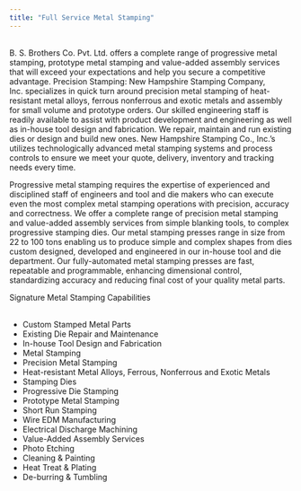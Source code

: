 ```yaml
---
title: "Full Service Metal Stamping"
---
```


<br> B. S. Brothers Co. Pvt. Ltd. offers a complete range of progressive metal stamping, prototype metal stamping and value-added assembly services that will exceed your expectations and help you secure a competitive advantage. Precision Stamping: New Hampshire Stamping Company, Inc. specializes in quick turn around precision metal stamping of heat-resistant metal alloys, ferrous nonferrous and exotic metals and assembly for small volume and prototype orders. Our skilled engineering staff is readily available to assist with product development and engineering as well as in-house tool design and fabrication. We repair, maintain and run existing dies or design and build new ones. New Hampshire Stamping Co., Inc.’s utilizes technologically advanced metal stamping systems and process controls to ensure we meet your quote, delivery, inventory and tracking needs every time. 

Progressive metal stamping requires the expertise of experienced and disciplined staff of engineers and tool and die makers who can execute even the most complex metal stamping operations with precision, accuracy and correctness. We offer a complete range of precision metal stamping and value-added assembly services from simple blanking tools, to complex progressive stamping dies. Our metal stamping presses range in size from 22 to 100 tons enabling us to produce simple and complex shapes from dies custom designed, developed and engineered in our in-house tool and die department. Our fully-automated metal stamping presses are fast, repeatable and programmable, enhancing dimensional control, standardizing accuracy and reducing final cost of your quality metal parts. 

Signature Metal Stamping Capabilities
<br>
<ul>
<br><li>Custom Stamped Metal Parts</li>
<li>Existing Die Repair and Maintenance</li>
<li>In-house Tool Design and Fabrication</li>
<li>Metal Stamping</li>
<li>Precision Metal Stamping</li>
<li>Heat-resistant Metal Alloys, Ferrous, Nonferrous and Exotic Metals</li>
<li>Stamping Dies</li>
<li>Progressive Die Stamping</li>
<li>Prototype Metal Stamping</li>
<li>Short Run Stamping</li>
<li>Wire EDM Manufacturing</li>
<li>Electrical Discharge Machining</li>
<li>Value-Added Assembly Services</li>
<li>Photo Etching</li>
<li>Cleaning & Painting</li>
<li>Heat Treat & Plating</li>
<li>De-burring & Tumbling</li>
</ul>
<br>